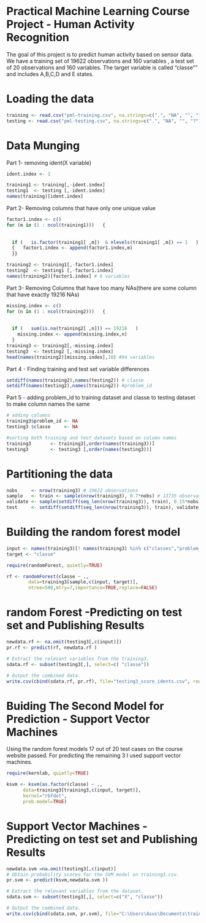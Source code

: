 Practical Machine Learning Course Project - Human Activity Recognition
===
The goal of this project is to predict human activity based on sensor data. We have a training set of 19622 observations and 160 variables , a test set of 20 observations and 160 variables. The target variable is called "classe"" and includes A,B,C,D and E states.


Loading the data
===
```r
training <- read.csv("pml-training.csv", na.strings=c(".", "NA", "", "?"),header=TRUE, strip.white=TRUE)
testing <- read.csv("pml-testing.csv", na.strings=c(".", "NA", "", "?"), header=TRUE, sep=",", strip.white=TRUE)
```

Data Munging
===



Part 1- removing ident(X variable)

```r
ident.index <- 1

training1 <- training[,-ident.index]
testing1  <- testing [,-ident.index]
names(training)[ident.index]
```



Part 2- Removing columns that have only one unique value

```r
factor1.index <- c() 
for (m in (1 : ncol(training1)))   {
  
  
  if (   is.factor(training1[ ,m])  & nlevels(training1[ ,m]) == 1   )
  {   factor1.index <- append(factor1.index,m) 
  }}

training2 <- training1[,-factor1.index]
testing2  <- testing1 [,-factor1.index]
names(training2)[factor1.index] # 6 variables
```



Part 3- Removing Columns that have too many NAs(there are some column that have exactly 19216 NAs)

```r
missing.index <- c() 
for (n in (1 : ncol(training2)))   {
  
  
  if (   sum(is.na(training2[ ,n])) == 19216   )
    missing.index <- append(missing.index,n) 
  }
training3 <- training2[,-missing.index]
testing3  <- testing2 [,-missing.index]
head(names(training2)[missing.index],10) #94 variables
```



Part 4 - Finding training and test set variable differences

```r

setdiff(names(training2),names(testing2)) # classe
setdiff(names(testing2),names(training2)) #problem_id

```



Part 5 - adding problem_id to training dataset and classe to testing dataset to make column names the same

```r
# adding columns
training3$problem_id <- NA
testing3 $classe     <- NA

#sorting both training and test datasets based on column names
training3       <- training3[,order(names(training3))]
testing3        <- testing3 [,order(names(testing3))]
```



Partitioning the data
===
```r
nobs     <- nrow(training3) # 19622 observations 
sample   <- train <- sample(nrow(training3), 0.7*nobs) # 13735 observations
validate <- sample(setdiff(seq_len(nrow(training3)), train), 0.15*nobs) # 2943 observations
test     <- setdiff(setdiff(seq_len(nrow(training3)), train), validate) # 2944 observations
```



Building the random forest model
===
```r
input <- names(training3)[! names(training3) %in% c("classes","problem_id")]
target <- "classe"

require(randomForest, quietly=TRUE)

rf <- randomForest(classe ~ .,
        data=training3[sample,c(input, target)],
        ntree=500,mtry=7,importance=TRUE,replace=FALSE)
```



random Forest -Predicting on test set and Publishing Results
===
```r

newdata.rf <- na.omit(testing3[,c(input)])
pr.rf <- predict(rf, newdata.rf ) 

# Extract the relevant variables from the training3.
sdata.rf <- subset(testing3[,], select=c( "classe"))

# Output the combined data.
write.csv(cbind(sdata.rf, pr.rf), file="testing3_score_idents.csv", row.names=FALSE)

```



Buiding The Second Model for Prediction - Support Vector Machines
===
Using the random forest models 17 out of 20 test cases on the course website passed. For predicting the remaining 3 I used support vector machines.

```r

require(kernlab, quietly=TRUE)

ksvm <- ksvm(as.factor(classe) ~ .,
      data=training3[training3,c(input, target)],
      kernel="rbfdot",
      prob.model=TRUE)
```



Support Vector Machines -Predicting on test set and Publishing Results
===
```r

newdata.svm =na.omit(testing3[,c(input)]
# Obtain probability scores for the SVM model on training3.csv.
pr.svm <- predict(ksvm,newdata.svm ))

# Extract the relevant variables from the dataset.
sdata.svm <- subset(testing3[,], select=c("X", "classe"))

# Output the combined data.
write.csv(cbind(sdata.svm, pr.svm), file="C:\Users\Asus\Documents\training3_score_svm.csv", row.names=FALSE)

```



